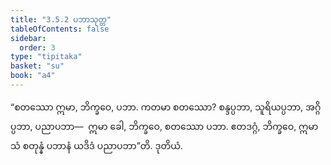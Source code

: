 ```yaml
---
title: "3.5.2 ပဘာသုတ္တ"
tableOfContents: false
sidebar:
  order: 3
type: "tipitaka"
basket: "su"
book: "a4"
---
```



<DynamicBreadcrumb />

<Division number="142" book="a4">

<Paragraph number="884" book="a4">
“စတဿော ဣမာ, ဘိက္ခဝေ, ပဘာ. ကတမာ စတဿော? စန္ဒပ္ပဘာ, သူရိယပ္ပဘာ, အဂ္ဂိပ္ပဘာ, ပညာပဘာ—  ဣမာ ခေါ, ဘိက္ခဝေ, စတဿော ပဘာ. ဧတဒဂ္ဂံ, ဘိက္ခဝေ, ဣမာသံ စတုန္နံ ပဘာနံ ယဒိဒံ ပညာပဘာ”တိ.

</Paragraph>
</Division>

<Paragraph number="885" type="center" book="a4">
ဒုတိယံ.
</Paragraph>